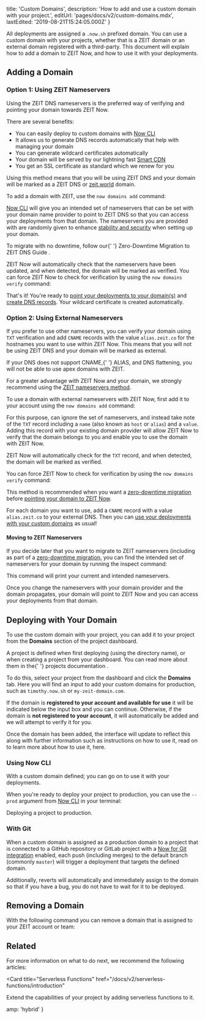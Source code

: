 
  title: 'Custom Domains',
  description: 'How to add and use a custom domain with your project.',
  editUrl: 'pages/docs/v2/custom-domains.mdx',
  lastEdited: '2019-08-21T15:24:05.000Z'
}

All deployments are assigned a `.now.sh` prefixed domain. You can use a custom domain with your projects, whether that is a ZEIT domain or an external domain registered with a third-party. This document will explain how to add a domain to ZEIT Now, and how to use it with your deployments.

## Adding a Domain

### Option 1: Using ZEIT Nameservers

Using the ZEIT DNS nameservers is the preferred way of verifying and pointing your domain towards ZEIT Now.

There are several benefits:

- You can easily deploy to custom domains with [Now CLI](/download)
- It allows us to generate DNS records automatically that help with managing your domain
- You can generate wildcard certificates automatically
- Your domain will be served by our lightning fast [Smart CDN](/smart-cdn)
- You get an SSL certificate as standard which we renew for you

Using this method means that you will be using ZEIT DNS and your domain will be marked as a ZEIT DNS or [zeit.world](/dns) domain.

To add a domain with ZEIT, use the `now domains add` command:

<Snippet dark text="now domains add <domain>" />

[Now CLI](/download) will give you an intended set of nameservers that can be set with your domain name provider to point to ZEIT DNS so that you can access your deployments from that domain. The nameservers you are provided with are randomly given to enhance [stability and security](#stability-and-security) when setting up your domain.

<Note>
  To migrate with no downtime, follow our{' '}
  <GenericLink href="/guides/zero-downtime-domain-migration/">
    Zero-Downtime Migration to ZEIT DNS Guide
  </GenericLink>
  .
</Note>

ZEIT Now will automatically check that the nameservers have been updated, and when detected, the domain will be marked as verified. You can force ZEIT Now to check for verification by using the `now domains verify` command:

<Snippet dark text="now domains verify <domain>" />

That's it! You're ready to [point your deployments to your domain(s)](/docs/v2/custom-domains#deploying-with-your-domain) and [create DNS records](/docs/v2/advanced/domains/dns). Your wildcard certificate is created automatically.

### Option 2: Using External Nameservers

If you prefer to use other nameservers, you can verify your domain using `TXT` verification and add `CNAME` records with the value `alias.zeit.co` for the hostnames you want to use within ZEIT Now. This means that you will not be using ZEIT DNS and your domain will be marked as external.

<Note warning>
  If your DNS does not support <InlineCode>CNAME</InlineCode>,{' '}
  <InlineCode>ALIAS</InlineCode>, and DNS flattening, you will not be able to
  use apex domains with ZEIT.
</Note>

For a greater advantage with ZEIT Now and your domain, we strongly recommend using the [ZEIT nameservers method](#option-1:-using-zeit-nameservers).

To use a domain with external nameservers with ZEIT Now, first add it to your account using the `now domains add` command:

<Snippet dark text="now domains add <domain>" />

For this purpose, can ignore the set of nameservers, and instead take note of the `TXT` record including a `name` (also known as `host` or `alias`) and a `value`. Adding this record with your existing domain provider will allow ZEIT Now to verify that the domain belongs to you and enable you to use the domain with ZEIT Now.

ZEIT Now will automatically check for the `TXT` record, and when detected, the domain will be marked as verified.

You can force ZEIT Now to check for verification by using the `now domains verify` command:

<Snippet dark text="now domains verify <domain>>" />

This method is recommended when you want a [zero-downtime migration](/guides/zero-downtime-domain-migration/) before [pointing your domain to ZEIT Now](#step-2:-pointing-to-now).

For each domain you want to use, add a `CNAME` record with a value `alias.zeit.co` to your external DNS. Then you can [use your deployments with your custom domains](/docs/v2/custom-domains#deploying-with-your-domain) as usual!

#### Moving to ZEIT Nameservers

If you decide later that you want to migrate to ZEIT nameservers (including as part of a [zero-downtime migration](/guides/zero-downtime-domain-migration/), you can find the intended set of nameservers for your domain by running the inspect command:

<Snippet dark text="now domains inspect <domain>" />

This command will print your current and intended nameservers.

Once you change the nameservers with your domain provider and the domain propagates, your domain will point to ZEIT Now and you can access your deployments from that domain.

## Deploying with Your Domain

To use the custom domain with your project, you can add it to your project from the **Domains** section of the project dashboard.

<Note hint>
  A project is defined when first deploying (using the directory name), or when
  creating a project from your dashboard. You can read more about them in the{' '}
  <GenericLink href="/docs/v2/advanced/platform/projects/">
    projects documentation
  </GenericLink>
  .
</Note>

To do this, select your project from the dashboard and click the **Domains** tab. Here you will find an input to add your custom domains for production, such as `timothy.now.sh` or `my-zeit-domain.com`.

If the domain is **registered to your account and available for use** it will be indicated below the input box and you can continue. Otherwise, if the domain is **not registered to your account**, it will automatically be added and we will attempt to verify it for you.

Once the domain has been added, the interface will update to reflect this along with further information such as instructions on how to use it, read on to learn more about how to use it, here.

### Using Now CLI

With a custom domain defined; you can go on to use it with your deployments.

When you're ready to deploy your project to production, you can use the `--prod` argument from [Now CLI](/download) in your terminal:

<Snippet dark text="now --prod" />
<Caption>Deploying a project to production.</Caption>

### With Git

When a custom domain is assigned as a production domain to a project that is connected to a GitHub repository or GitLab project with a [Now for Git integration](/docs/v2/git-integration) enabled, each push (including merges) to the default branch (commonly `master`) will trigger a deployment that targets the defined domain.

Additionally, reverts will automatically and immediately assign to the domain so that if you have a bug, you do not have to wait for it to be deployed.

## Removing a Domain

With the following command you can remove a domain that is assigned to your ZEIT account or team:

<Snippet dark text="now domains rm <domain>" />

## Related

For more information on what to do next, we recommend the following articles:

<Card
  title="Serverless Functions"
  href="/docs/v2/serverless-functions/introduction"
>
  Extend the capabilities of your project by adding serverless functions to it.
</Card>


  amp: 'hybrid'
}
